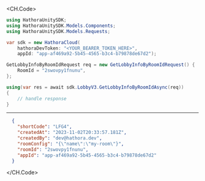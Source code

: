 
<CH.Code>
```csharp GetLobbyInfoByRoomId.cs
using HathoraUnitySDK;
using HathoraUnitySDK.Models.Components;
using HathoraUnitySDK.Models.Requests;

var sdk = new HathoraCloud(
    hathoraDevToken: "<YOUR_BEARER_TOKEN_HERE>",
    appId: "app-af469a92-5b45-4565-b3c4-b79878de67d2");

GetLobbyInfoByRoomIdRequest req = new GetLobbyInfoByRoomIdRequest() {
    RoomId = "2swovpy1fnunu",
};

using(var res = await sdk.LobbyV3.GetLobbyInfoByRoomIdAsync(req))
{
    // handle response
}
```
---

```json Example Response
  {
    "shortCode": "LFG4",
    "createdAt": "2023-11-02T20:33:57.181Z",
    "createdBy": "dev@hathora.dev",
    "roomConfig": "{\"name\":\"my-room\"}",
    "roomId": "2swovpy1fnunu",
    "appId": "app-af469a92-5b45-4565-b3c4-b79878de67d2"
  }
```
</CH.Code>
